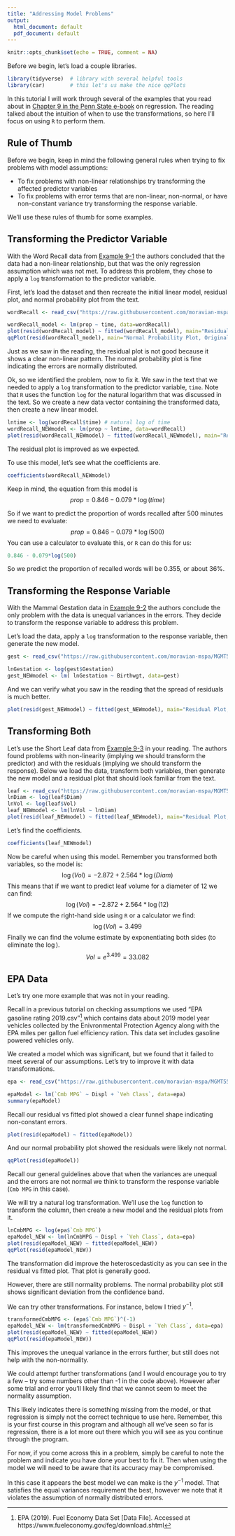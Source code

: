 ```yaml
---
title: "Addressing Model Problems"
output:
  html_document: default
  pdf_document: default
---
```


```r
knitr::opts_chunk$set(echo = TRUE, comment = NA)
```

Before we begin, let's load a couple libraries.
```r
library(tidyverse)  # library with several helpful tools
library(car)        # this let's us make the nice qqPlots
```

In this tutorial I will work through several of the examples that you read about in [Chapter 9 in the Penn State e-book](https://newonlinecourses.science.psu.edu/stat501/lesson/9) on regression. The reading talked about the intuition of when to use the transformations, so here I'll focus on using `R` to perform them.


## Rule of Thumb
Before we begin, keep in mind the following general rules when trying to fix problems with model assumptions:

* To fix problems with non-linear relationships try transforming the affected predictor variables
* To fix problems with error terms that are non-linear, non-normal, or have non-constant variance try transforming the response variable.

We'll use these rules of thumb for some examples.

## Transforming the Predictor Variable
With the Word Recall data from [Example 9-1](https://newonlinecourses.science.psu.edu/stat501/lesson/9/9.1#paragraph--754) the authors concluded that the data had a non-linear relationship, but that was the only regression assumption which was not met. To address this problem, they chose to apply a `log` transformation to the predictor variable.

First, let's load the dataset and then recreate the initial linear model, residual plot, and normal probability plot from the text.
```r
wordRecall <- read_csv("https://raw.githubusercontent.com/moravian-mspa/MGMT555/master/m6_Tutorial_Addressing_Model_Problems/wordrecall.csv")

wordRecall_model <- lm(prop ~ time, data=wordRecall)
plot(resid(wordRecall_model) ~ fitted(wordRecall_model), main="Residual Plot, Original Data")
qqPlot(resid(wordRecall_model), main="Normal Probability Plot, Original Data")
```

Just as we saw in the reading, the residual plot is not good because it shows a clear non-linear pattern. The normal probability plot is fine indicating the errors are normally distributed.

Ok, so we identified the problem, now to fix it. We saw in the text that we needed to apply a `log` transformation to the predictor variable, `time`. Note that `R` uses the function `log` for the natural logarithm that was discussed in the text. So we create a new data vector containing the transformed data, then create a new linear model.
```r
lntime <- log(wordRecall$time) # natural log of time
wordRecall_NEWmodel <- lm(prop ~ lntime, data=wordRecall)
plot(resid(wordRecall_NEWmodel) ~ fitted(wordRecall_NEWmodel), main="Residual Plot, Transformed Predictor")
```

The residual plot is improved as we expected.


To use this model, let's see what the coefficients are.
```r
coefficients(wordRecall_NEWmodel)
```

Keep in mind, the equation from this model is 
$$prop = 0.846 - 0.079* \log(time)$$

So if we want to predict the proportion of words recalled after 500 minutes we need to evaluate:
$$prop = 0.846 - 0.079* \log(500)$$
You can use a calculator to evaluate this, or `R` can do this for us:
```r
0.846 - 0.079*log(500)
```

So we predict the proportion of recalled words will be 0.355, or about 36%.

## Transforming the Response Variable
With the Mammal Gestation data in [Example 9-2](https://newonlinecourses.science.psu.edu/stat501/lesson/9/9.2#paragraph--756) the authors conclude the only problem with the data is unequal variances in the errors. They decide to transform the response variable to address this problem.

Let's load the data, apply a `log` transformation to the response variable, then generate the new model.
```r
gest <- read_csv("https://raw.githubusercontent.com/moravian-mspa/MGMT555/master/m6_Tutorial_Addressing_Model_Problems/mammgest.csv")

lnGestation <- log(gest$Gestation)
gest_NEWmodel <- lm( lnGestation ~ Birthwgt, data=gest)
```

And we can verify what you saw in the reading that the spread of residuals is much better.
```r
plot(resid(gest_NEWmodel) ~ fitted(gest_NEWmodel), main="Residual Plot, Transformed Response")
```



## Transforming Both
Let's use the Short Leaf data from [Example 9-3](https://newonlinecourses.science.psu.edu/stat501/lesson/9/9.3#paragraph--758) in your reading. The authors found problems with non-linearity (implying we should transform the predictor) and with the residuals (implying we should transform the response). Below we load the data, transform both variables, then generate the new model and a residual plot that should look familiar from the text.
```r
leaf <- read_csv("https://raw.githubusercontent.com/moravian-mspa/MGMT555/master/m6_Tutorial_Addressing_Model_Problems/shortleaf.csv")
lnDiam <- log(leaf$Diam)
lnVol <- log(leaf$Vol)
leaf_NEWmodel <- lm(lnVol ~ lnDiam)
plot(resid(leaf_NEWmodel) ~ fitted(leaf_NEWmodel), main="Residual Plot, Transformed Response and Predictor")
```

Let's find the coefficients.
```r
coefficients(leaf_NEWmodel)
```

Now be careful when using this model. Remember you transformed both variables, so the model is: 
$$\log(Vol) = -2.872 + 2.564 *\log(Diam)$$
This means that if we want to predict leaf volume for a diameter of 12 we can find:
$$\log(Vol) = -2.872 + 2.564 *\log(12)$$
If we compute the right-hand side using `R` or a calculator we find:
$$\log(Vol)= 3.499$$
Finally we can find the volume estimate by exponentiating both sides (to eliminate the $\log$).
$$ Vol = e^{3.499} = 33.082 $$




## EPA Data
Let's try one more example that was not in your reading.

Recall in a previous tutorial on checking assumptions we used "EPA gasoline rating 2019.csv"^[EPA (2019). Fuel Economy Data Set [Data File]. Accessed at https://www.fueleconomy.gov/feg/download.shtml] which contains data about 2019 model year vehicles collected by the Enivronmental Protection Agency along with the EPA miles per gallon fuel efficiency ration. This data set includes gasoline powered vehicles only.

We created a model which was significant, but we found that it failed to meet several of our assumptions. Let's try to improve it with data transformations.

```r
epa <- read_csv("https://raw.githubusercontent.com/moravian-mspa/MGMT555/master/m6_Tutorial_Addressing_Model_Problems/EPA_gasoline_rating_2019.csv")

epaModel <- lm(`Cmb MPG` ~ Displ + `Veh Class`, data=epa)
summary(epaModel)
```

Recall our residual vs fitted plot showed a clear funnel shape indicating non-constant errors.
```r
plot(resid(epaModel) ~ fitted(epaModel))
```

And our normal probability plot showed the residuals were likely not normal.
```r
qqPlot(resid(epaModel))
```

Recall our general guidelines above that when the variances are unequal and the errors are not normal we think to transform the response variable (`Cmb MPG` in this case).

We will try a natural log transformation. We'll use the `log` function to transform the column, then create a new model and the residual plots from it.
```r
lnCmbMPG <- log(epa$`Cmb MPG`)
epaModel_NEW <- lm(lnCmbMPG ~ Displ + `Veh Class`, data=epa)
plot(resid(epaModel_NEW) ~ fitted(epaModel_NEW))
qqPlot(resid(epaModel_NEW))
```

The transformation did improve the heteroscedasticity as you can see in the residual vs fitted plot. That plot is generally good.

However, there are still normality problems. The normal probability plot still shows significant deviation from the confidence band.

We can try other transformations. For instance, below I tried $y^{-1}$.
```r
transformedCmbMPG <- (epa$`Cmb MPG`)^(-1)
epaModel_NEW <- lm(transformedCmbMPG ~ Displ + `Veh Class`, data=epa)
plot(resid(epaModel_NEW) ~ fitted(epaModel_NEW))
qqPlot(resid(epaModel_NEW))
```

This improves the unequal variance in the errors further, but still does not help with the non-normality.

We could attempt further transformations (and I would encourage you to try a few -- try some numbers other than -1 in the code above). However after some trial and error you'll likely find that we cannot seem to meet the normality assumption.

This likely indicates there is something missing from the model, or that regression is simply not the correct technique to use here. Remember, this is your first course in this program and although all we've seen so far is regression, there is a lot more out there which you will see as you continue through the program.

For now, if you come across this in a problem, simply be careful to note the problem and indicate you have done your best to fix it. Then when using the model we will need to be aware that its accuracy may be compromised.

In this case it appears the best model we can make is the $y^{-1}$ model. That satisfies the equal variances requirement the best, however we note that it violates the assumption of normally distributed errors.
